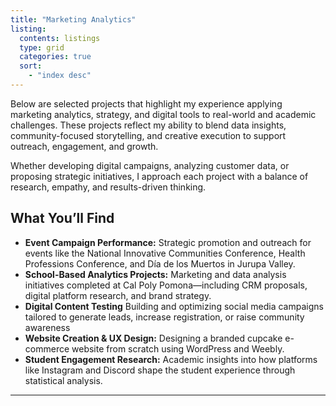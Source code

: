 ```yaml
---
title: "Marketing Analytics"
listing: 
  contents: listings
  type: grid
  categories: true
  sort: 
    - "index desc"
---
```


Below are selected projects that highlight my experience applying marketing analytics, strategy, and digital tools to real-world and academic challenges. These projects reflect my ability to blend data insights, community-focused storytelling, and creative execution to support outreach, engagement, and growth.

Whether developing digital campaigns, analyzing customer data, or proposing strategic initiatives, I approach each project with a balance of research, empathy, and results-driven thinking.

## What You’ll Find

- **Event Campaign Performance:** Strategic promotion and outreach for events like the National Innovative Communities Conference, Health Professions Conference, and Día de los Muertos in Jurupa Valley.
- **School-Based Analytics Projects:** Marketing and data analysis initiatives completed at Cal Poly Pomona—including CRM proposals, digital platform research, and brand strategy.
- **Digital Content Testing** Building and optimizing social media campaigns tailored to generate leads, increase registration, or raise community awareness
- **Website Creation & UX Design:** Designing a branded cupcake e-commerce website from scratch using WordPress and Weebly.
- **Student Engagement Research:** Academic insights into how platforms like Instagram and Discord shape the student experience through statistical analysis.

---
